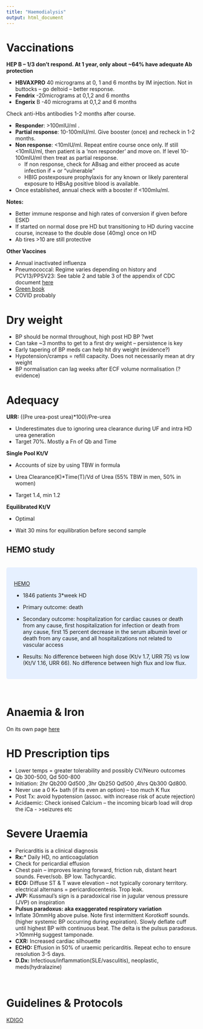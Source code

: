 ---
title: "Haemodialysis"
output: html_document
---

# Vaccinations

**HEP B – 1/3 don’t respond. At 1 year, only about \~64% have adequate Ab protection**

-   **HBVAXPRO** 40 micrograms at 0, 1 and 6 months by IM injection. Not in buttocks – go deltoid – better response.
-   **Fendrix** -20micrograms at 0,1,2 and 6 months
-   **Engerix** B -40 micrograms at 0,1,2 and 6 months

Check anti-Hbs antibodies 1-2 months after course.

-   **Responder**: \>100mIU/ml .
-   **Partial response**: 10-100mIU/ml. Give booster (once) and recheck in 1-2 months.
-   **Non response**: \<10mIU/ml. Repeat entire course once only. If still \<10mIU/ml, then patient is a ‘non responder’ and move on. If level 10-100mIU/ml then treat as partial response.
    -   If non response, check for ABsag and either proceed as acute infection if + or “vulnerable”
    -   HBIG postexposure prophylaxis for any known or likely parenteral exposure to HBsAg positive blood is available.
-   Once established, annual check with a booster if \<100mIu/ml.

**Notes:**

-   Better immune response and high rates of conversion if given before ESKD
-   If started on normal dose pre HD but transitioning to HD during vaccine course, increase to the double dose (40mg) once on HD
-   Ab tires \>10 are still protective


**Other Vaccines**

-   Annual inactivated influenza
-   Pneumococcal: Regime varies depending on history and PCV13/PPSV23: See table 2 and table 3 of the appendix of CDC document [here](https://www.cdc.gov/dialysis/pdfs/vaccinating_dialysis_patients_and_patients_dec2012.pdf) 
-   [Green book](https://www.gov.uk/government/collections/immunisation-against-infectious-disease-the-green-book#the-green-book)
-   COVID probably

# Dry weight

-   BP should be normal throughout, high post HD BP ?wet
-   Can take \~3 months to get to a first dry weight – persistence is key
-   Early tapering of BP meds can help hit dry weight (evidence?)
-   Hypotension/cramps = refill capacity. Does not necessarily mean at dry weight
-   BP normalisation can lag weeks after ECF volume normalisation (?evidence)

# Adequacy

**URR:** ((Pre urea-post urea)\*100)/Pre-urea

-   Underestimates due to ignoring urea clearance during UF and intra HD urea generation
-   Target 70%. Mostly a Fn of Qb and Time

**Single Pool Kt/V**

-   Accounts of size by using TBW in formula

-   Urea Clearance(K)\*Time(T)/Vd of Urea (55% TBW in men, 50% in women)

-   Target 1.4, min 1.2

**Equilibrated Kt/V**

-   Optimal

-   Wait 30 mins for equilibration before second sample

## HEMO study
<br>
<style>
div.blue { background-color:#e6f0ff; border-radius: 5px; padding: 20px;}
</style>
<div class = "blue">
[HEMO](<https://www.nejm.org/doi/full/10.1056/nejmoa021583>)

-   1846 patients 3\*week HD

-   Primary outcome: death

-   Secondary outcome: hospitalization for cardiac causes or death from any cause, first hospitalization for infection or death from any cause, first 15 percent decrease in the serum albumin level or death from any cause, and all hospitalizations not related to vascular access

-   Results: No difference between high dose (Kt/v 1.7, URR 75) vs low (Kt/V 1.16, URR 66). No difference between high flux and low flux.
</div>
<br>

# Anaemia & Iron

On its own page [here](www.nephromancer.com/anaemia)

# HD Prescription tips

-   Lower temps = greater tolerability and possibly CV/Neuro outcomes
-   Qb 300-500, Qd 500-800
-   Initiation: 2hr Qb200 Qd500 ,3hr Qb250 Qd500 ,4hrs Qb300 Qd800.
-   Never use a 0 K+ bath (if its even an option) – too much K flux
-   Post Tx: avoid hypotension (assoc. with increase risk of acute rejection)
-   Acidaemic: Check ionised Calcium – the incoming bicarb load will drop the iCa - \>seizures etc

# Severe Uraemia

-   Pericarditis is a clinical diagnosis
-   **Rx:*** Daily HD, no anticoagulation
-   Check for pericardial effusion 
-   Chest pain – improves leaning forward, friction rub, distant heart sounds. Fever/sob. BP low. Tachycardic.
-   **ECG:** Diffuse ST & T wave elevation – not typically coronary territory. electrical alternans = pericardiocentesis. Trop leak.
-   **JVP:** Kussmaul's sign is a paradoxical rise in jugular venous pressure (JVP) on inspiration
-   **Pulsus paradoxus: aka exaggerated respiratory variation**
-   Inflate 30mmHg above pulse. Note first intermittent Korotkoff sounds. (higher systemic BP occurring during expiration). Slowly deflate cuff until highest BP with continuous beat. The delta is the pulsus paradoxus. \>10mmHg suggest tamponade.
 -   **CXR:** Increased cardiac silhouette
-   **ECHO:** Effusion in 50% of uraemic pericarditis. Repeat echo to ensure resolution 3-5 days.
-   **D.Dx:** Infectious/inflammation(SLE/vasculitis), neoplastic, meds(hydralazine)


<br>

# Guidelines & Protocols

[KDIGO](https://kdigo.org/guidelines/)



